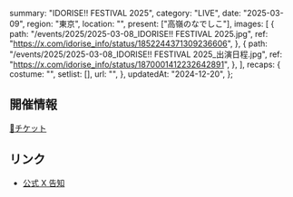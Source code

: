   summary: "IDORISE!! FESTIVAL 2025",
  category: "LIVE",
  date: "2025-03-09",
  region: "東京",
  location: "",
  present: ["高嶺のなでしこ"],
  images: [
    {
      path: "/events/2025/2025-03-08_IDORISE!! FESTIVAL 2025.jpg",
      ref: "https://x.com/idorise_info/status/1852244371309236606",
    },
    {
      path: "/events/2025/2025-03-08_IDORISE!! FESTIVAL 2025_出演日程.jpg",
      ref: "https://x.com/idorise_info/status/1870001412232642891",
    },
  ],
  recaps: {
    costume: "",
    setlist: [],
    url: "",
  },
  updatedAt: "2024-12-20",
};

## 開催情報

[🎫チケット](https://eplus.jp/idorise2025/)

## リンク

- [公式 X 告知](https://x.com/takanenofficial/status/1852553733986828532)
